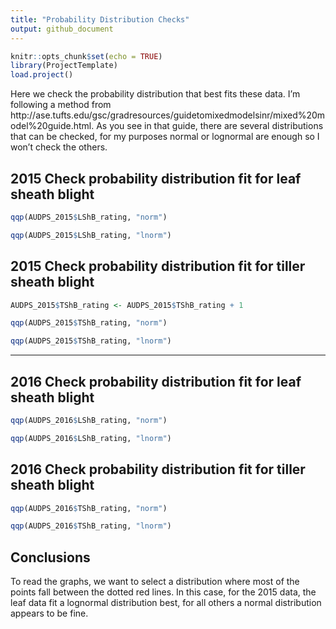 ```yaml
---
title: "Probability Distribution Checks"
output: github_document
---
```


```r
knitr::opts_chunk$set(echo = TRUE)
library(ProjectTemplate)
load.project()
```

Here we check the probability distribution that best fits these data. I'm following a method from http://ase.tufts.edu/gsc/gradresources/guidetomixedmodelsinr/mixed%20model%20guide.html. As you see in that guide, there are several distributions that can be checked, for my purposes normal or lognormal are enough so I won't check the others.

## 2015 Check probability distribution fit for leaf sheath blight

```r

qqp(AUDPS_2015$LShB_rating, "norm")

qqp(AUDPS_2015$LShB_rating, "lnorm")

```

## 2015 Check probability distribution fit for tiller sheath blight

```r

AUDPS_2015$TShB_rating <- AUDPS_2015$TShB_rating + 1

qqp(AUDPS_2015$TShB_rating, "norm")

qqp(AUDPS_2015$TShB_rating, "lnorm")

```

*******

## 2016 Check probability distribution fit for leaf sheath blight

```r

qqp(AUDPS_2016$LShB_rating, "norm")

qqp(AUDPS_2016$LShB_rating, "lnorm")

```

## 2016 Check probability distribution fit for tiller sheath blight

```r

qqp(AUDPS_2016$TShB_rating, "norm")

qqp(AUDPS_2016$TShB_rating, "lnorm")

```

## Conclusions

To read the graphs, we want to select a distribution where most of the points fall between the dotted red lines. In this case, for the 2015 data, the leaf data fit a lognormal distribution best, for all others a normal distribution appears to be fine.
